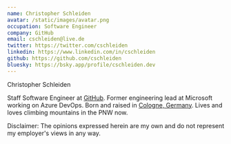 ```yaml
---
name: Christopher Schleiden
avatar: /static/images/avatar.png
occupation: Software Engineer
company: GitHub
email: cschleiden@live.de
twitter: https://twitter.com/cschleiden
linkedin: https://www.linkedin.com/in/cschleiden
github: https://github.com/cschleiden
bluesky: https://bsky.app/profile/cschleiden.dev
---
```


Christopher Schleiden

Staff Software Engineer at [GitHub](https://www.github.com). Former engineering lead at Microsoft working on Azure DevOps. Born and raised in [Cologne, Germany](https:/www.cologne.de). Lives and loves climbing mountains in the PNW now.

Disclaimer: The opinions expressed herein are my own and do not represent my employer's views in any way.
